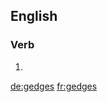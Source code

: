 ==English==

===Verb===
{{head|en|verb form}}

# {{en-third-person singular of|gedge}}

[[de:gedges]]
[[fr:gedges]]
